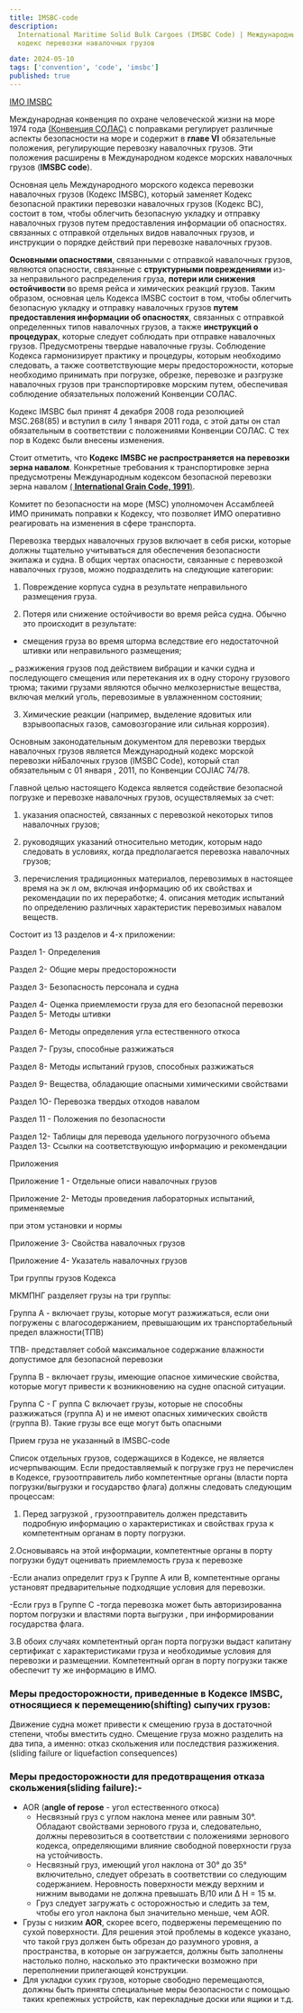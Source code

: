 ```yaml
---
title: IMSBC-code
description:
  International Maritime Solid Bulk Cargoes (IMSBC Code) | Международный морской
  кодекс перевозки навалочных грузов

date: 2024-05-10
tags: ['convention', 'code', 'imsbc']
published: true
---
```


[IMO IMSBC](https://www.imo.org/en/OurWork/Safety/Pages/CargoesInBulk-default.aspx)

Международная конвенция по охране человеческой жизни на море 1974 года
[(Конвенция СОЛАС)](/blog/solas) с поправками регулирует различные аспекты
безопасности на море и содержит в **главе VI** обязательные положения,
регулирующие перевозку навалочных грузов. Эти положения расширены в
Международном кодексе морских навалочных грузов (**IMSBC code**).

Основная цель Международного морского кодекса перевозки навалочных грузов
(Кодекс IMSBC), который заменяет Кодекс безопасной практики перевозки навалочных
грузов (Кодекс BC), состоит в том, чтобы облегчить безопасную укладку и отправку
навалочных грузов путем предоставления информации об опасностях. связанных с
отправкой отдельных видов навалочных грузов, и инструкции о порядке действий при
перевозке навалочных грузов.

**Основными опасностями**, связанными с отправкой навалочных грузов, являются
опасности, связанные с **структурными повреждениями** из-за неправильного
распределения груза, **потери или снижения остойчивости** во время рейса и
химических реакций грузов. Таким образом, основная цель Кодекса IMSBC состоит в
том, чтобы облегчить безопасную укладку и отправку навалочных грузов **путем
предоставления информации об опасностях**, связанных с отправкой определенных
типов навалочных грузов, а также **инструкций о процедурах**, которые следует
соблюдать при отправке навалочных грузов. Предусмотрены твердые навалочные
грузы. Соблюдение Кодекса гармонизирует практику и процедуры, которым необходимо
следовать, а также соответствующие меры предосторожности, которые необходимо
принимать при погрузке, обрезке, перевозке и разгрузке навалочных грузов при
транспортировке морским путем, обеспечивая соблюдение обязательных положений
Конвенции СОЛАС.

Кодекс IMSBC был принят 4 декабря 2008 года резолюцией MSC.268(85) и вступил в
силу 1 января 2011 года, с этой даты он стал обязательным в соответствии с
положениями Конвенции СОЛАС. С тех пор в Кодекс были внесены изменения.

Стоит отметить, что **Кодекс IMSBC не распространяется на перевозки зерна
навалом**. Конкретные требования к транспортировке зерна предусмотрены
Международным кодексом безопасной перевозки зерна навалом
[( **International Grain Code, 1991**)](/blog/grain-code).

Комитет по безопасности на море (MSC) уполномочен Ассамблеей ИМО принимать
поправки к Кодексу, что позволяет ИМО оперативно реагировать на изменения в
сфере транспорта.

Перевозка твердых навалочных грузов включает в себя риски, которые должны
тщательно учитываться для обеспечения безопасности экипажа и судна. В общих
чертах опасности, связанные с перевозкой навалочных грузов, можно подразделить
на следующие категории:

1. Повреждение корпуса судна в результате неправильного размещения груза.

2. Потеря или снижение остойчивости во время рейса судна. Обычно это происходит
   в результате:

- смещения груза во время шторма вследствие его недостаточной штивки или
  неправильного размещения;

\_ разжижения грузов под действием вибрации и качки судна и последующего
смещения или перетекания их в одну сторону грузового трюма; такими грузами
являются обычно мелкозернистые вещества, включая мелкий уголь, перевозимые в
увлажненном состоянии;

3. Химические реакции (например, выделение ядовитых или взрывоопасных газов,
   самовозгорание или сильная коррозия).

Основным законодательным документом для перевозки твердых навалочных грузов
является Международный кодекс морской перевозки нйБалочных грузов (IMSBC Code),
который стал обязательным с 01 января , 2011, по Конвенции COJIAC 74/78.

Главной целью настоящего Кодекса является содействие безопасной погрузке и
перевозке навалочных грузов, осуществляемых за счет:

1. указания опасностей, связанных с перевозкой некоторых типов навалочных
   грузов;

2. руководящих указаний относительно методик, которым надо следовать в условиях,
   когда предполагается перевозка навалочных грузов;

3. перечисления традиционных материалов, перевозимых в настоящее время на эк л
   ом, включая информацию об их свойствах и рекомендации по их переработке; 4.
   описания методик испытаний по определению различных характеристик перевозимых
   навалом веществ.

Состоит из 13 разделов и 4-х приложении:

Раздел 1- Определения

Раздел 2- Общие меры предосторожности

Раздел 3- Безопасность персонала и судна

Раздел 4- Оценка приемлемости груза для его безопасной перевозки Раздел 5-
Методы штивки

Раздел 6- Методы определения угла естественного откоса

Раздел 7- Грузы, способные разжижаться

Раздел 8- Методы испытаний грузов, способных разжижаться

Раздел 9- Вещества, обладающие опасными химическими свойствами

Раздел 1О- Перевозка твердых отходов навалом

Раздел 11 - Положения по безопасности

Раздел 12- Таблицы для перевода удельного погрузочного объема Раздел 13- Ссылки
на соответствующую информацию и рекомендации

Приложения

Приложение 1 - Отдельные описи навалочных грузов

Приложение 2- Методы проведения лабораторных испытаний, применяемые

при этом установки и нормы

Приложение 3- Свойства навалочных грузов

Приложение 4- Указатель навалочных грузов

Три группы грузов Кодекса

МКМПНГ разделяет грузы на три группы:

Группа А - включает грузы, которые могут разжижаться, если они погружены с
влагосодержанием, превышающим их транспортабельный предел влажности(ТПВ)

ТПВ- представляет собой максимальное содержание влажности допустимое для
безопасной перевозки

Группа В - включает грузы, имеющие опасное химические свойства, которые могут
привести к возникновению на судне опасной ситуации.

Группа С - Г руппа С включает грузы, которые не способны разжижаться (группа А)
и не имеют опасных химических свойств (группа В). Такие грузы все еще могут быть
опасными

Прием груза не указанный в IMSBC-code

Список отдельных грузов, содержащихся в Кодексе, не является исчерпывающим. Если
предоставляемый к погрузке груз не перечислен в Кодексе, грузоотправитель либо
компетентные органы (власти порта погрузки/выгрузки и государство флага) должны
следовать следующим процессам:

1. Перед загрузкой , грузоотправитель должен представить подробную информацию о
   характеристиках и свойствах груза к компетентным органам в порту погрузки.

2.Основываясь на этой информации, компетентные органы в порту погрузки будут
оценивать приемлемость груза к перевозке

-Если анализ определит груз к Группе А или В, компетентные органы установят
предварительные подходящие условия для перевозки.

-Если груз в Группе С -тогда перевозка может быть авторизированна портом
погрузки и властями порта выгрузки , при информировании государства флага.

3.В обоих случаях компетентный орган порта погрузки выдаст капитану сертификат с
характеристиками груза и необходимые условия для перевозки и размещении.
Компетентный орган в порту погрузки также обеспечит ту же информацию в ИМО.

### Меры предосторожности, приведенные в Кодексе IMSBC, относящиеся к перемещению(shifting) сыпучих грузов:

Движение судна может привести к смещению груза в достаточной степени, чтобы
вместить судно. Смещение груза можно разделить на два типа, а именно: отказ
скольжения или последствия разжижения.(sliding failure or liquefaction
consequences)

### Меры предосторожности для предотвращения отказа скольжения(sliding failure):-

- AOR (**angle of repose** - угол естественного откоса)
  - Несвязный груз с углом наклона менее или равным 30°. Обладают свойствами
    зернового груза и, следовательно, должны перевозиться в соответствии с
    положениями зернового кодекса, определяющими влияние свободной поверхности
    груза на устойчивость.
  - Несвязный груз, имеющий угол наклона от 30° до 35° включительно, следует
    обрезать в соответствии со следующим содержанием. Неровность поверхности
    между верхним и нижним выводами не должна превышать B/10 или Δ H = 15 м.
  - Груз следует загружать с осторожностью и следить за тем, чтобы его угол
    наклона был значительно меньше, чем AOR.
- Грузы с низким **AOR**, скорее всего, подвержены перемещению по сухой
  поверхности. Для решения этой проблемы в кодексе указано, что такой груз
  должен быть обрезан до разумного уровня, а пространства, в которые он
  загружается, должны быть заполнены настолько полно, насколько это практически
  возможно при переполнении прилегающей конструкции.
- Для укладки сухих грузов, которые свободно перемещаются, должны быть приняты
  специальные меры безопасности с помощью таких крепежных устройств, как
  перекладные доски или ящики и т.д.
